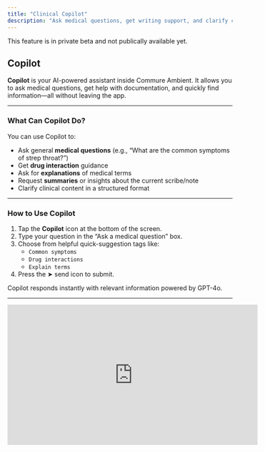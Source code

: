 ```yaml
---
title: "Clinical Copilot"
description: "Ask medical questions, get writing support, and clarify clinical terms—all within Commure Ambient."
---
```


<Note>
  This feature is in private beta and not publically available yet.
</Note>

## Copilot

**Copilot** is your AI-powered assistant inside Commure Ambient. It allows you to ask medical questions, get help with documentation, and quickly find information—all without leaving the app.

---

### What Can Copilot Do?

You can use Copilot to:

- Ask general **medical questions** (e.g., “What are the common symptoms of strep throat?”)
- Get **drug interaction** guidance
- Ask for **explanations** of medical terms
- Request **summaries** or insights about the current scribe/note
- Clarify clinical content in a structured format

---

### How to Use Copilot

1. Tap the **Copilot** icon at the bottom of the screen.
2. Type your question in the “Ask a medical question” box.
3. Choose from helpful quick-suggestion tags like:
   - `Common symptoms`
   - `Drug interactions`
   - `Explain terms`
4. Press the ➤ send icon to submit.

Copilot responds instantly with relevant information powered by GPT-4o.

---

<iframe width="560" height="315" src="https://www.youtube.com/embed/vXSUXgY1sdE?si=gMW6CgmrS_MQtoPj" title="YouTube video player" frameborder="0" allow="accelerometer; autoplay; clipboard-write; encrypted-media; gyroscope; picture-in-picture; web-share" referrerpolicy="strict-origin-when-cross-origin" allowfullscreen />

### Example Use Cases

- “Explain the assessment section of this note”
- “What’s the typical dosage of Celebrex for ankle pain?”
- “List possible causes of shortness of breath”